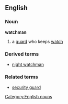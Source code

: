 ==English==
===Noun===
'''watchman'''
#a [[guard]] who keeps [[watch]]
===Derived terms===
*[[night watchman]]
===Related terms===
*[[security guard]]
[[Category:English nouns]]
